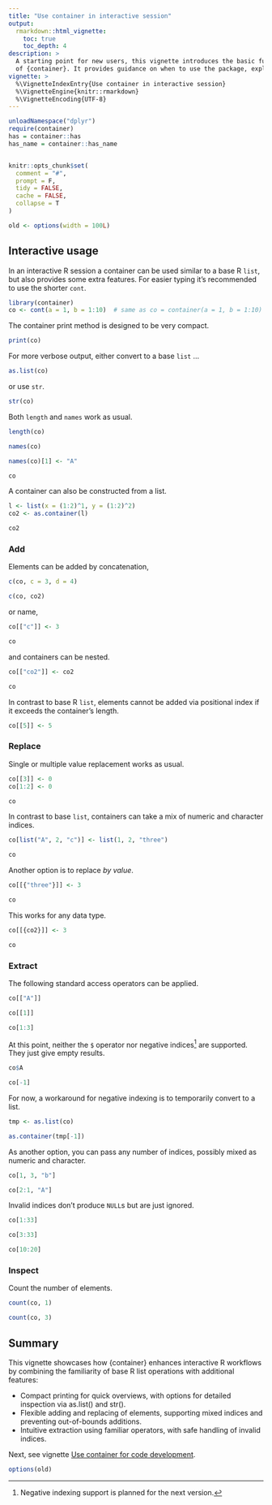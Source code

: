 ```yaml
---
title: "Use container in interactive session"
output:
  rmarkdown::html_vignette:
    toc: true
    toc_depth: 4
description: >
  A starting point for new users, this vignette introduces the basic functionality
  of {container}. It provides guidance on when to use the package, explains key operations, and illustrates how {container} improves upon base R lists.
vignette: >
  %\VignetteIndexEntry{Use container in interactive session}
  %\VignetteEngine{knitr::rmarkdown}
  %\VignetteEncoding{UTF-8}
---
```


```r
unloadNamespace("dplyr")
require(container)
has = container::has
has_name = container::has_name


knitr::opts_chunk$set(
  comment = "#",
  prompt = F,
  tidy = FALSE,
  cache = FALSE,
  collapse = T
)

old <- options(width = 100L)
```


## Interactive usage

In an interactive R session a container can be used similar to a base
R `list`, but also provides some extra features.
For easier typing it's recommended to use the shorter `cont`.

```r
library(container)
co <- cont(a = 1, b = 1:10)  # same as co = container(a = 1, b = 1:10)
```

The container print method is designed to be very compact.

```r
print(co)
```

For more verbose output, either convert to a base `list` ...

```r
as.list(co)
```

or use `str`.

```r
str(co)
```

Both `length` and `names` work as usual.

```r
length(co)

names(co)

names(co)[1] <- "A"

co
```

A container can also be constructed from a list.

```r
l <- list(x = (1:2)^1, y = (1:2)^2)
co2 <- as.container(l)

co2
```


### Add

Elements can be added by concatenation,

```r
c(co, c = 3, d = 4)

c(co, co2)
```

or name,

```r
co[["c"]] <- 3

co
```

and containers can be nested.

```r
co[["co2"]] <- co2

co
```

In contrast to base R `list`, elements cannot be added via positional index
if it exceeds the container's length.

```r
co[[5]] <- 5
```


### Replace

Single or multiple value replacement works as usual.

```r
co[[3]] <- 0
co[1:2] <- 0

co
```

In contrast to base `list`, containers can take a mix of numeric and character
indices.

```r
co[list("A", 2, "c")] <- list(1, 2, "three")

co
```

Another option is to replace *by value*.

```r
co[[{"three"}]] <- 3

co
```

This works for any data type.

```r
co[[{co2}]] <- 3

co
```


### Extract

The following standard access operators can be applied.

```r
co[["A"]]

co[[1]]

co[1:3]
```

At this point, neither the `$` operator nor negative indices^[Negative indexing support
is planned for the next version.] are supported.
They just give empty results.

```r
co$A

co[-1]
```

For now, a workaround for negative indexing is to temporarily convert to a list.

```r
tmp <- as.list(co)

as.container(tmp[-1])
```


As another option, you can pass any number of indices, possibly mixed as numeric
and character.

```r
co[1, 3, "b"]

co[2:1, "A"]
```

Invalid indices don't produce `NULL`s but are just ignored.

```r
co[1:33]

co[3:33]

co[10:20]
```


### Inspect

Count the number of elements.

```r
count(co, 1)

count(co, 3)
```


## Summary

This vignette showcases how {container} enhances interactive R workflows by combining
the familiarity of base R list operations with additional features:

* Compact printing for quick overviews, with options for detailed inspection
  via as.list() and str().
* Flexible adding and replacing of elements, supporting mixed indices and
  preventing out-of-bounds additions.
* Intuitive extraction using familiar operators, with safe handling of invalid indices.

Next, see vignette [Use container for code development](code-development.html).

```r
options(old)
```
